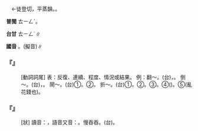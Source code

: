 
=={{ruby|騰|·ㄊㄥ}}==

　←徒登切，平蒸韻。{{ruby|＝|ㄊㄥˊ}}。

'''普閩''' <rt>ㄊㄧㄥˊ</rt>。

'''台甘''' <rt>ㄊㄧㄥˊ</rt>∥

'''國音''' {{ruby|·|ㄊㄥ}}。{{ruby|←|ㄊㄥˊ}}{{ruby|。|ㄊㄥ}}(擬音)∥

    

==='''『{{ruby|騰|·ㄊㄥ}}』'''===
: [動詞詞尾] 表：反復、連續、程度、情況或結果。 例：翻～。(台){{ruby|翻|ㄏㄨㄢ}}{{ruby|亂|ㄌㄨㄢ˫}}{{ruby|去|ㄎㄧ˪}}，{{ruby|反|ㄅㄧㄥˋ}}{{ruby|來|ㄌㄞˊ}}{{ruby|反|ㄅㄧㄥˋ}}{{ruby|去|ㄎㄧ˪}}。 倒～。(台){{ruby|反|ㄅㄧㄥˋ}}{{ruby|變|ㄅㆪ˪}}，{{ruby|做|ㄗㄨㆤ˪/ㄗㄜ˪}}{{ruby|生|ㄒㄧㄥ}}{{ruby|理|ㄌㄧˋ}}。 鬧～。(台)①{{ruby|絞|ㄍㄚˋ}}{{ruby|滾|ㄍㄨㄣˋ}}{{ruby|<mark>&#xffae6;</mark>|ㄊㄧㆵ}}{{ruby|<mark>&#xffaec;</mark>|ㄊㄜˊ}}。②{{ruby|心|ㄒㄧㆬ}}{{ruby|肝|ㄍㄨㆩ}}{{ruby|艱|ㄍㄢ}}{{ruby|難|ㄌㄢˊ}}{{ruby|→|ㄢˊ}}。 折～。(台)①{{ruby|心|ㄒㄧㆬ}}{{ruby|悶|ㆠㄨㄣ˫}}。②{{ruby|拖|ㄊㄨㄚ}}{{ruby|磨|ㆠㄨㄚˊ}}。③{{ruby|攪|ㄍㄧㄠˋ}}{{ruby|吵|ㄘㄚˋ}}。④({{ruby|睏|ㄎㄨㄣ˪}}{{ruby|<mark>&#xffa45;</mark>|ㆠㆤ˫/ㆠㄨㆤ˫}}{{ruby|去|ㄎㄧ˪}}){{ruby|翻|ㄏㄨㄢ}}{{ruby|來|ㄌㄞˊ}}{{ruby|反|ㄅㄧㄥˋ}}{{ruby|去|ㄎㄧ˪}}。⑤{{ruby|亂|ㄌㄨㄢ˫}}{{ruby|開|ㄎㄞ}}{{ruby|錢|ㄐㆪˊ}}(亂花錢也)。
    

==='''『{{ruby|慢|ㄇㄢˋ}}{{ruby|騰|·ㄊㄥ}}{{ruby|騰|·ㄊㄥ}}』'''===
: [狀] 讀音：{{ruby|慢|ㄇㄢˋ}}{{ruby|騰|ㄊㄥˊ}}，語音又音：{{ruby|慢|ㄇㄢˋ}}{{ruby|騰|ㄊㄥ}}。慢吞吞。(台){{ruby|慢|ㆠㄢ˫}}{{ruby|鈍|ㄉㄨㄣ˫}}。
    
